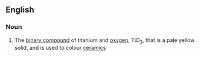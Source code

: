 ==English==

===Noun===
{{en-noun|-}}

# {{lb|en|inorganic compound}} The [[binary compound]] of titanium and [[oxygen]], TiO<sub>3</sub>, that is a pale yellow solid, and is used to colour [[ceramic]]s